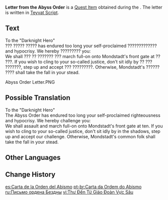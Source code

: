 {{Item Infobox
|id           = 100214
|image        = Book Letter.png
|type         = Quest Items
|description  = Seems to be a declaration of war from the [[Abyss Order]] to the "Darknight Hero" Many key phrases have been redacted.
|source1      = [[Darknight Hero's Crisis]] Quest
}}
'''Letter from the Abyss Order''' is a [[Quest Item]] obtained during the {{Quest|Darknight Hero's Crisis}}. The letter is written in [[Teyvat Script]].

==Text==
To the "Darknight Hero"<br>
??? ????? ????? has endured too long your self-proclaimed ????????????? and hypocrisy. We hereby ????????? you:<br>
We shall ??? ?? ??????? ??? march full-on onto Mondstadt's front gate at ?? ???. If you wish to cling to your so-called justice, don't sit idly by ?? ??? ???????, step up and accept ??? ?????????. Otherwise, Mondstadt's ?????? ???? shall take the fall in your stead.

<gallery>
Abyss Order Letter.PNG
</gallery>

==Possible Translation==
To the "Darknight Hero"<br>
The Abyss Order has endured too long your self-proclaimed righteousness and hypocrisy. We hereby challenge you:<br>
We shall assault and march full-on onto Mondstadt's front gate at ten. If you wish to cling to your so-called justice, don't sit idly by in the shadows, step up and accept our challenge. Otherwise, Mondstadt's common folk shall take the fall in your stead.

==Other Languages==
{{Other Languages
|default_hidden = 1
|en      = Letter from the Abyss Order
|zhs     = 来自深渊教团的信
|zhs_rm  = Láizì Shēnyuān Jiàotuán de Xìn
|zht     = 來自深淵教團的信
|zht_rm  = Láizì Shēnyuān Jiàotuán de Xìn
|ja      = アビス教団からの手紙
|ja_rm   = Abisu Kyoudan kara no Tegami
|ko      = 심연 교단에서 온 편지
|ko_rm   = Simyeon Gyodaneseo On pyeonji
|es      = Carta de la Orden del Abismo
|fr      = Lettre de l'Ordre de l'Abîme
|ru      = Письмо ордена Бездны
|th      = จดหมายจาก Abyss Order
|th_rm   = 
|vi      = Thư Đến Từ Giáo Đoàn Vực Sâu
|de      = Brief vom Orden des Abgrunds
|id      = Surat dari Abyss Order
|pt      = Carta da Ordem do Abismo
|tr      = Hiçlik Tarikatı Mektubu
|it      = Lettera dell'Ordine dell'Abisso
}}

==Change History==
{{Change History|1.0}}

[[es:Carta de la Orden del Abismo]]
[[pt-br:Carta da Ordem do Abismo]]
[[ru:Письмо ордена Бездны]]
[[vi:Thư Đến Từ Giáo Đoàn Vực Sâu]]